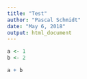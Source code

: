 ```yaml
---
title: "Test"
author: "Pascal Schmidt"
date: "May 6, 2018"
output: html_document
---
```


```r
a <- 1
b <- 2
```

```r
a + b
```

